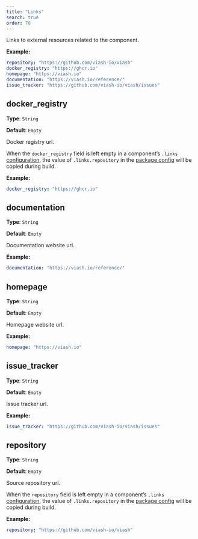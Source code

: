 ```yaml
---
title: "Links"
search: true
order: 70
---
```


Links to external resources related to the component.

**Example:**

```yaml
repository: "https://github.com/viash-io/viash"
docker_registry: "https://ghcr.io"
homepage: "https://viash.io"
documentation: "https://viash.io/reference/"
issue_tracker: "https://github.com/viash-io/viash/issues"

```

## docker_registry

**Type**: `String`

**Default**: `Empty`

Docker registry url.

:::{.callout-note}
When the `docker_registry` field is left empty in a component's `.links` [configuration](/reference/config/#), the value of `.links.repository` in the [package config](/reference/packageConfig/#) will be copied during build.
:::



**Example:**

```yaml
docker_registry: "https://ghcr.io"
```

## documentation

**Type**: `String`

**Default**: `Empty`

Documentation website url.

**Example:**

```yaml
documentation: "https://viash.io/reference/"
```

## homepage

**Type**: `String`

**Default**: `Empty`

Homepage website url.

**Example:**

```yaml
homepage: "https://viash.io"
```

## issue_tracker

**Type**: `String`

**Default**: `Empty`

Issue tracker url.

**Example:**

```yaml
issue_tracker: "https://github.com/viash-io/viash/issues"
```

## repository

**Type**: `String`

**Default**: `Empty`

Source repository url.

:::{.callout-note}
When the `repository` field is left empty in a component's `.links` [configuration](/reference/config/#), the value of `.links.repository` in the [package config](/reference/packageConfig/#) will be copied during build.
:::



**Example:**

```yaml
repository: "https://github.com/viash-io/viash"
```

